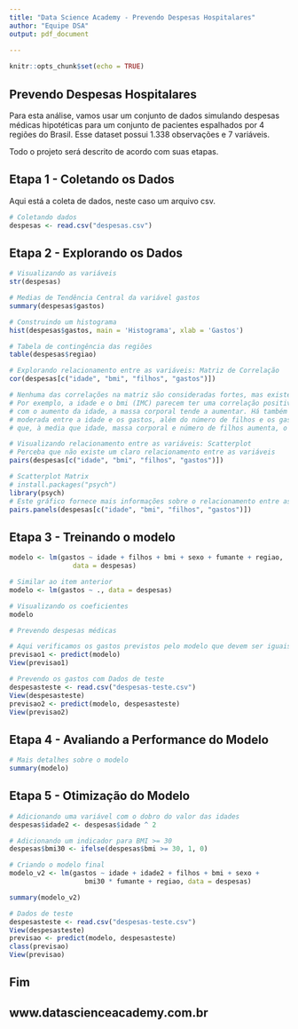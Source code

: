 ---
title: "Data Science Academy - Prevendo Despesas Hospitalares"
author: "Equipe DSA"
output: pdf_document
  
---

```{r setup, include=FALSE}
knitr::opts_chunk$set(echo = TRUE)
```


## Prevendo Despesas Hospitalares

Para esta análise, vamos usar um conjunto de dados simulando despesas médicas hipotéticas para um conjunto de pacientes espalhados por 4 regiões do Brasil. Esse dataset possui 1.338 observações e 7 variáveis.

Todo o projeto será descrito de acordo com suas etapas. 


## Etapa 1 - Coletando os Dados

Aqui está a coleta de dados, neste caso um arquivo csv.


```{r coleta}
# Coletando dados
despesas <- read.csv("despesas.csv")
```


## Etapa 2 - Explorando os Dados



```{r explorando}
# Visualizando as variáveis
str(despesas)

# Medias de Tendência Central da variável gastos
summary(despesas$gastos)

# Construindo um histograma
hist(despesas$gastos, main = 'Histograma', xlab = 'Gastos')

# Tabela de contingência das regiões
table(despesas$regiao)

# Explorando relacionamento entre as variáveis: Matriz de Correlação
cor(despesas[c("idade", "bmi", "filhos", "gastos")])

# Nenhuma das correlações na matriz são consideradas fortes, mas existem algumas associações interessantes. 
# Por exemplo, a idade e o bmi (IMC) parecem ter uma correlação positiva fraca, o que significa que 
# com o aumento da idade, a massa corporal tende a aumentar. Há também uma correlação positiva 
# moderada entre a idade e os gastos, além do número de filhos e os gastos. Estas associações implicam 
# que, à media que idade, massa corporal e número de filhos aumenta, o custo esperado do seguro saúde sobe. 

# Visualizando relacionamento entre as variáveis: Scatterplot
# Perceba que não existe um claro relacionamento entre as variáveis
pairs(despesas[c("idade", "bmi", "filhos", "gastos")])

# Scatterplot Matrix
# install.packages("psych")
library(psych)
# Este gráfico fornece mais informações sobre o relacionamento entre as variáveis
pairs.panels(despesas[c("idade", "bmi", "filhos", "gastos")])

```


## Etapa 3 - Treinando o modelo




```{r treinamento}
modelo <- lm(gastos ~ idade + filhos + bmi + sexo + fumante + regiao,
                data = despesas)

# Similar ao item anterior
modelo <- lm(gastos ~ ., data = despesas)

# Visualizando os coeficientes
modelo

# Prevendo despesas médicas 

# Aqui verificamos os gastos previstos pelo modelo que devem ser iguais aos dados de treino
previsao1 <- predict(modelo)
View(previsao1)

# Prevendo os gastos com Dados de teste
despesasteste <- read.csv("despesas-teste.csv")
View(despesasteste)
previsao2 <- predict(modelo, despesasteste)
View(previsao2)

```


## Etapa 4 - Avaliando a Performance do Modelo



```{r performance}
# Mais detalhes sobre o modelo
summary(modelo)


```


## Etapa 5 - Otimização do Modelo
 
 
 
```{r otimizacao}
# Adicionando uma variável com o dobro do valor das idades
despesas$idade2 <- despesas$idade ^ 2

# Adicionando um indicador para BMI >= 30
despesas$bmi30 <- ifelse(despesas$bmi >= 30, 1, 0)

# Criando o modelo final
modelo_v2 <- lm(gastos ~ idade + idade2 + filhos + bmi + sexo +
                   bmi30 * fumante + regiao, data = despesas)

summary(modelo_v2)

# Dados de teste
despesasteste <- read.csv("despesas-teste.csv")
View(despesasteste)
previsao <- predict(modelo, despesasteste)
class(previsao)
View(previsao)
```





## Fim
## www.datascienceacademy.com.br

